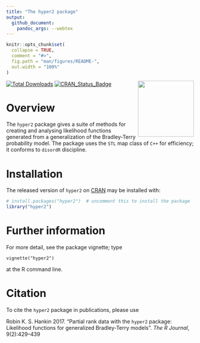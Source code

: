 ```yaml
---
title: "The hyper2 package"
output:
  github_document:
    pandoc_args: --webtex
---
```


<!-- README.md is generated from README.Rmd. Please edit that file -->

```r
knitr::opts_chunk$set(
  collapse = TRUE,
  comment = "#>",
  fig.path = "man/figures/README-",
  out.width = "100%"
)
```

<img src="man/figures/hyper2.png" width = "150" align="right" />

<!-- badges: start -->
[![Total Downloads](https://cranlogs.r-pkg.org/badges/grand-total/hyper2)](https://CRAN.R-project.org/package=hyper2)
[![CRAN_Status_Badge](https://www.r-pkg.org/badges/version/hyper2)](https://cran.r-project.org/package=hyper2)
<!-- badges: end -->

# Overview

The `hyper2` package gives a suite of methods for creating and
analysing likelihood functions generated from a generalization of the
Bradley-Terry probability model.  The package uses the `STL` map class
of `C++` for efficiency; it conforms to `disordR` discipline.

# Installation

The released version of `hyper2` on [CRAN](https://CRAN.R-project.org)
may be installed with:

```r
# install.packages("hyper2")  # uncomment this to install the package
library("hyper2")
```


# Further information

For more detail, see the package vignette; type 

`vignette("hyper2")`

at the R command line.

# Citation

To cite the `hyper2` package in publications, please use 


Robin K. S. Hankin 2017.  "Partial rank data with the `hyper2`
package: Likelihood functions for generalized Bradley-Terry models".
_The R Journal_, 9(2):429--439

